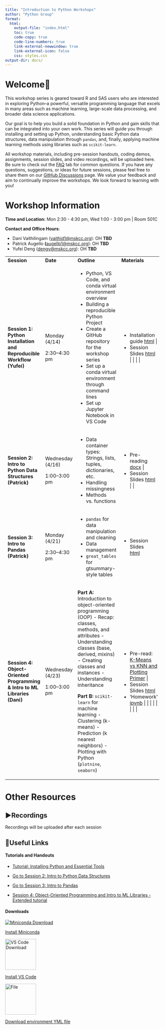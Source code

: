 ```yaml
---
title: "Introduction to Python Workshops"
author: "Python Group"
format: 
  html:
    output-file: "index.html"
    toc: true
    code-copy: true
    code-line-numbers: true
    link-external-newwindow: true
    link-external-icon: false
    css: styles.css
output-dir: docs/
---
```


# Welcome🙌

This workshop series is geared toward R and SAS users who are interested in exploring Python–a powerful, versatile programming language that excels in many areas such as machine learning, large-scale data processing, and broader data science applications.

Our goal is to help you build a solid foundation in Python and gain skills that can be integrated into your own work. This series will guide you through installing and setting up Python, understanding basic Python data structures, data manipulation through `pandas`, and, finally, applying machine learning methods using libraries such as `scikit-learn`.

All workshop materials, including pre-session handouts, coding demos, assignments, session slides, and video recordings, will be uploaded here. Be sure to check out the [FAQ](https://github.mskcc.org/pages/Python-Workshop/Python-Workshop.github.io/FAQ.html) tab for common questions. If you have any questions, suggestions, or ideas for future sessions, please feel free to share them on our [GitHub Discussions](https://github.mskcc.org/Python-Workshop/Python-Workshop.github.io/discussions) page. We value your feedback and aim to continually improve the workshops. We look forward to learning with you!

# Workshop Information

**Time and Location:** Mon 2:30 - 4:30 pm, Wed 1:00 - 3:00 pm \| Room 501C

**Contact and Office Hours**:

-   Dani Vaithilingam ([vaithid1\@mskcc.org](mailto:vaithid1@mskcc.org){.email}): OH **TBD**
-   Patrick Augello **(**[augellp1\@mskcc.org](mailto:augellp1@mskcc.org){.email}): OH **TBD**
-   Yufei Deng ([dengy\@mskcc.org](mailto:dengy@mskcc.org){.email}): OH **TBD**

::: {tbl-colwidths="[25, 15, 50, 25]"}
+---------------------------------------------------------------------------+------------------+----------------------------------------------------------------------+--------------------------------------------------------------+
| **Session**                                                               | **Date**         | **Outline**                                                          | **Materials**                                                |
+---------------------------------------------------------------------------+------------------+----------------------------------------------------------------------+--------------------------------------------------------------+
| **Session 1: Python Installation and Reproducible Workflow (Yufei)**      | Monday (4/14)    | - Python, VS Code, and conda virtual environment overview            | - Installation guide [html](session1/session1.html)          |
|                                                                           |                  | - Building a reproducible Python Project                             | - Session Slides [html](https://mskcc-my.sharepoint.com/:u:/g/personal/dengy_mskcc_org1/EToHXY348D5Hofgqw1Yt9fUB3ks-do9Egv9WaH2WNJ2Kjw?e=6WYxRe) |
|                                                                           | 2:30–4:30 pm     | - Create a GitHub repository for the workshop series                 |                                                              |
|                                                                           |                  | - Set up a conda virtual environment through command lines           |                                                              |
|                                                                           |                  | - Set up Jupyter Notebook in VS Code                                 |                                                              |
+---------------------------------------------------------------------------+------------------+----------------------------------------------------------------------+--------------------------------------------------------------+
| **Session 2: Intro to Python Data Structures (Patrick)**                  | Wednesday (4/16) | - Data container types: Strings, lists, tuples, dictionaries, etc.   | - Pre-reading [docx](https://github.mskcc.org/Python-Workshop/Python-Workshop.github.io/blob/main/Downloadable/Python_Prereading_23.docx) |
|                                                                           |                  | - Handling missingness                                               | - Session Slides [html](session2/DataStructuresDemo.html)    |
|                                                                           | 1:00–3:00 pm     | - Methods vs. functions                                              |                                                              |
+---------------------------------------------------------------------------+------------------+----------------------------------------------------------------------+--------------------------------------------------------------+
| **Session 3: Intro to Pandas (Patrick)**                                  | Monday (4/21)    | - `pandas` for data manipulation and cleaning                        | - Session Slides [html](session3/DataStructuresDemo_2.html)  |
|                                                                           |                  | - Data management                                                    |                                                              |
|                                                                           | 2:30–4:30 pm     | - `great_tables` for gtsummary-style tables                          |                                                              |
+---------------------------------------------------------------------------+------------------+----------------------------------------------------------------------+--------------------------------------------------------------+
| **Session 4: Object-Oriented Programming & Intro to ML Libraries (Dani)** | Wednesday (4/23) | **Part A:** Introduction to object-oriented programming (OOP)        | - Pre-read: [K-Means vs KNN and Plotting Primer](session4/sess4preread.html) |
|                                                                           |                  | - Recap: classes, methods, and attributes                            | - Session Slides [html](https://mskcc-my.sharepoint.com/:u:/g/personal/vaithid1_mskcc_org/Eb50jIO9WDJDskRClYZfGAgBgVIB7zvPGxE2ZyGABTNrpQ?e=7logNc)     |
|                                                                           | 1:00–3:00 pm     | - Understanding classes (base, derived, mixins)                      | - 'Homework' [ipynb]("H:\Biostatistics\PythonWorkshop\Homework Exercises")                                                            |
|                                                                           |                  | - Creating classes and instances                                     |                                                              |
|                                                                           |                  | - Understanding inheritance                                          |                                                              |
|                                                                           |                  |                                                                      |                                                              |
|                                                                           |                  | **Part B:** `scikit-learn` for machine learning                      |                                                              |
|                                                                           |                  | - Clustering (k-means)                                               |                                                              |
|                                                                           |                  | - Prediction (k nearest neighbors)                                   |                                                              |
|                                                                           |                  | - Plotting with Python (`plotnine`, `seaborn`)                       |                                                              |
+---------------------------------------------------------------------------+------------------+----------------------------------------------------------------------+--------------------------------------------------------------+
:::


# Other Resources

## ▶️Recordings

Recordings will be uploaded after each session

## 🔗Useful Links

#### **Tutorials and Handouts**

-   <a href="session1/session1.html">Tutorial: Installing Python and Essential Tools</a>

-   <a href="session2/DataStructuresDemo.html">Go to Session 2: Intro to Python Data Structures </a>

-   <a href="session3/DataStructuresDemo_2.html">Go to Session 3: Intro to Pandas </a>

-   <a href="session4/session4v2_webpage.html">Session 4: Object-Oriented Programming and Intro to ML Libraries - Extended tutorial</a>

#### **Downloads**

<a href="https://www.anaconda.com/docs/getting-started/miniconda/main" class="link-block"> <img src="icons/anaconda_secondary_logo.svg" alt="Miniconda Download"/>

<p>Install Miniconda</p>

</a><a href="https://code.visualstudio.com/" class = "link-block"> <img src="icons/VScode.png" alt="VS Code Download" width="100"/>

<p>Install VS Code</p>

<a href="https://github.mskcc.org/Python-Workshop/Python-Workshop.github.io/tree/main/Downloadable/environment.yml" class="link-block"> <img src="icons/yaml.png" alt="File" width="100"/>

<p>Download environment YML file</p>

<!-- </a><a href="https://quarto.org/docs/get-started/" class="link-block"> <img src="icons/quarto.png" alt="Install Quarto"/>

<p>Install Quarto</p> -->

<!-- </a>


</a><a href="https://github.mskcc.org/Python-Workshop/Python-Workshop.github.io/tree/main/FollowAlong" class="link-block"> <img src="icons/code.png" alt="File" width="100"/>

<p>Download Follow Along Files</p>

</a>

<a href="https://www.kaggle.com/datasets/erdemtaha/cancer-data" class="link-block"> <img src="icons/code.png" alt="File" width="100"/>

<p>Download Intro to Pandas Dataset</p>

</a> -->